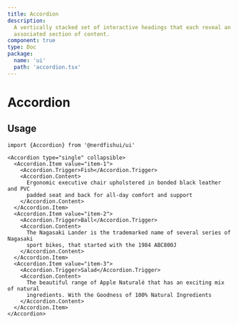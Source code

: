 ```yaml
---
title: Accordion
description:
  A vertically stacked set of interactive headings that each reveal an
  associated section of content.
component: true
type: Doc
package:
  name: 'ui'
  path: 'accordion.tsx'
---
```


<ComponentExample src="/components/examples/accordion-demo.tsx">
  <AccordionDemo />
</ComponentExample>

# Accordion

## Usage

```tsx
import {Accordion} from '@nerdfishui/ui'
```

```tsx
<Accordion type="single" collapsible>
  <Accordion.Item value="item-1">
    <Accordion.Trigger>Fish</Accordion.Trigger>
    <Accordion.Content>
      Ergonomic executive chair upholstered in bonded black leather and PVC
      padded seat and back for all-day comfort and support
    </Accordion.Content>
  </Accordion.Item>
  <Accordion.Item value="item-2">
    <Accordion.Trigger>Ball</Accordion.Trigger>
    <Accordion.Content>
      The Nagasaki Lander is the trademarked name of several series of Nagasaki
      sport bikes, that started with the 1984 ABC800J
    </Accordion.Content>
  </Accordion.Item>
  <Accordion.Item value="item-3">
    <Accordion.Trigger>Salad</Accordion.Trigger>
    <Accordion.Content>
      The beautiful range of Apple Naturalé that has an exciting mix of natural
      ingredients. With the Goodness of 100% Natural Ingredients
    </Accordion.Content>
  </Accordion.Item>
</Accordion>
```
